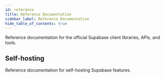 ```yaml
---
id: reference
title: Reference Documentation
sidebar_label: Reference Documentation
hide_table_of_contents: true
---
```


Reference documentation for the official Supabase client libraries, APIs, and tools.

<div className="container p-0">
  <div className="grid grid-cols-2 gap-3">
    <div className="w-1/2">
      <ButtonCard
        icon="/docs/img/libraries/javascript-icon.svg"
        to="/reference/javascript"
        title="JavaScript"
        description="JavaScript and TypeScript documentation."
      />
    </div>
    <div className="w-1/2">
      <ButtonCard
        icon="/docs/img/libraries/dart-icon.svg"
        to="/reference/dart"
        title="Flutter"
        description="Flutter and Dart documentation."
      />
    </div>
    <div className="w-1/2">
      <ButtonCard icon="/docs/img/icons/cli-icon.svg"
        to="/reference/cli"
        title="Supabase CLI"
        description="Tools for developing your Supabase projects locally."
      />
    </div>
    <div className="w-1/2">
      <ButtonCard icon="/docs/img/icons/api-icon.svg"
        to="/reference/api"
        title="Supabase API"
        description="Manage your Supabase organizations and projects." />
    </div>

  </div>
</div>

## Self-hosting

Reference documentation for self-hosting Supabase features.

<div className="container">
  <div className="grid grid-cols-2 gap-3">
    <div className="w-1/2">
      <ButtonCard
        to='/reference/auth'
        title='Auth Server'
        description=" JSON Web Token (JWT)-based API for managing users and issuing access tokens."
      />
    </div>
    <div className="w-1/2">
      <ButtonCard
        to='/reference/storage'
        title='Storage'
        description="S3-compatible object storage service that integrates with Postgres."
      />
    </div>

  </div>
</div>
